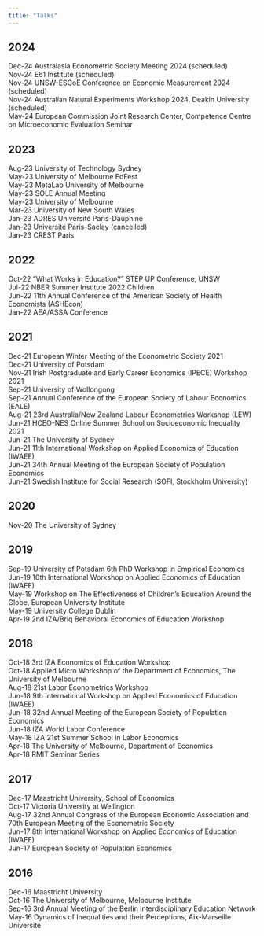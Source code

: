 ```yaml
---
title: "Talks"
---
```


## 2024

Dec-24  Australasia Econometric Society Meeting 2024 (scheduled) \
Nov-24  E61 Institute (scheduled) \
Nov-24  UNSW-ESCoE Conference on Economic Measurement 2024 (scheduled) \
Nov-24  Australian Natural Experiments Workshop 2024, Deakin University (scheduled) \
May-24  European Commission Joint Research Center, Competence Centre on Microeconomic Evaluation Seminar \

## 2023

Aug-23  University of Technology Sydney \
May-23  University of Melbourne EdFest \
May-23  MetaLab University of Melbourne \
May-23  SOLE Annual Meeting \
May-23  University of Melbourne \
Mar-23  University of New South Wales \
Jan-23  ADRES Université Paris-Dauphine \
Jan-23  Université Paris-Saclay (cancelled) \
Jan-23  CREST Paris \

## 2022

Oct-22  "What Works in Education?" STEP UP Conference, UNSW \
Jul-22  NBER Summer Institute 2022 Children \
Jun-22  11th Annual Conference of the American Society of Health Economists (ASHEcon) \
Jan-22	AEA/ASSA Conference	\

## 2021

Dec-21  European Winter Meeting of the Econometric Society 2021 \
Dec-21  University of Potsdam  \
Nov-21  Irish Postgraduate and Early Career Economics (IPECE) Workshop 2021 \
Sep-21  University of Wollongong  \
Sep-21	Annual Conference of the European Society of Labour Economics (EALE) \
Aug-21	23rd Australia/New Zealand Labour Econometrics Workshop (LEW) \
Jun-21	HCEO-NES Online Summer School on Socioeconomic Inequality 2021	\
Jun-21	The University of Sydney	\
Jun-21	11th International Workshop on Applied Economics of Education (IWAEE)	\
Jun-21	34th Annual Meeting of the European Society of Population Economics	\
Jun-21	Swedish Institute for Social Research (SOFI, Stockholm University)	\

## 2020

Nov-20	The University of Sydney	\

## 2019

Sep-19	University of Potsdam 6th PhD Workshop in Empirical Economics	\
Jun-19	10th International Workshop on Applied Economics of Education (IWAEE)	\
May-19	Workshop on The Effectiveness of Children's Education Around the Globe, European University Institute	\
May-19	University College Dublin	\
Apr-19	2nd IZA/Briq Behavioral Economics of Education Workshop	\

## 2018

Oct-18	3rd IZA Economics of Education Workshop	\
Oct-18	Applied Micro Workshop of the Department of Economics, The University of Melbourne	\
Aug-18	21st Labor Econometrics Workshop	\
Jun-18	9th International Workshop on Applied Economics of Education (IWAEE)	\
Jun-18	32nd Annual Meeting of the European Society of Population Economics	\
Jun-18	IZA World Labor Conference	\
May-18	IZA 21st Summer School in Labor Economics	\
Apr-18	The University of Melbourne, Department of Economics	\
Apr-18	RMIT Seminar Series	\

## 2017

Dec-17	Maastricht University, School of Economics	\
Oct-17	Victoria University at Wellington	\
Aug-17	32nd Annual Congress of the European Economic Association and 70th European Meeting of the Econometric Society	\
Jun-17	8th International Workshop on Applied Economics of Education (IWAEE)	\
Jun-17	European Society of Population Economics	\

## 2016

Dec-16	Maastricht University	\
Oct-16	The University of Melbourne, Melbourne Institute	\
Sep-16	3rd Annual Meeting of the Berlin Interdisciplinary Education Network	\
May-16	Dynamics of Inequalities and their Perceptions, Aix-Marseille Université	\


<!--
Add separation here between body and footer
-->